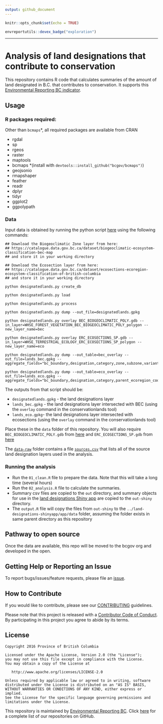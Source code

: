 ```yaml
---
output: github_document
---
```


<!-- README.md is generated from README.Rmd. Please edit that file -->

```r
knitr::opts_chunk$set(echo = TRUE)
```

```r
envreportutils::devex_badge("exploration")
```

---

# Analysis of land designations that contribute to conservation

This repository contains R code that calculates summaries of the amount of land 
designated in B.C. that contributes to conservation. It supports this 
[Environmental Reporting BC indicator]().

## Usage

### R packages required:

Other than `bcmaps`*, all required packages are available from CRAN

- rgdal
- sp
- rgeos
- raster
- maptools
- bcmaps *(install with `devtools::install_github("bcgov/bcmaps")`)
- geojsonio
- rmapshaper
- feather
- readr
- dplyr
- tidyr
- ggplot2
- ggpolypath

### Data

Input data is obtained by running the python script [here](https://github.com/bcgov/designatedlands) using the following commands:
  
```
## Download the Biogeoclimatic Zone layer from here: 
## https://catalogue.data.gov.bc.ca/dataset/biogeoclimatic-ecosystem-classification-bec-map
## and store it in your working directory

## Download the Ecosection layer from here: 
## https://catalogue.data.gov.bc.ca/dataset/ecosections-ecoregion-ecosystem-classification-of-british-columbia
## and store it in your working directory

python designatedlands.py create_db

python designatedlands.py load

python designatedlands.py process

python designatedlands.py dump --out_file=designatedlands.gpkg

python designatedlands.py overlay BEC_BIOGEOCLIMATIC_POLY.gdb --in_layer=WHSE_FOREST_VEGETATION_BEC_BIOGEOCLIMATIC_POLY_polygon --new_layer_name=bec

python designatedlands.py overlay ERC_ECOSECTIONS_SP.gdb --in_layer=WHSE_TERRESTRIAL_ECOLOGY_ERC_ECOSECTIONS_SP_polygon --new_layer_name=eco

python designatedlands.py dump --out_table=bec_overlay --out_file=lands_bec.gpkg --aggregate_fields="bc_boundary,designation,category,zone,subzone,variant,phase,map_label"

python designatedlands.py dump --out_table=eco_overlay --out_file=lands_eco.gpkg --aggregate_fields="bc_boundary,designation,category,parent_ecoregion_code,ecosection_code,ecosection_name"

```
The outputs from that script should be:

- `designatedlands.gpkg` - the land designations layer
- `lands_bec.gpkg` - the land designations layer intersected with BEC (using the `overlay` command in the conservationlands tool)
- `lands_eco.gpkg`- the land designations layer intersected with ecosections (using the `overlay` command in the conservationlands tool)

Place these in the `data` folder of this repository. You will also require `BEC_BIOGEOCLIMATIC_POLY.gdb` from [here](https://catalogue.data.gov.bc.ca/dataset/biogeoclimatic-ecosystem-classification-bec-map) and 
`ERC_ECOSECTIONS_SP.gdb` from [here](https://catalogue.data.gov.bc.ca/dataset/ecosections-ecoregion-ecosystem-classification-of-british-columbia)

The [`data-raw`](data-raw) folder contains a file [`sources.csv`](data-raw/sources.csv) that lists all of the source
land designation layers used in the analysis.

### Running the analysis

- Run the `01_clean.R` file to prepare the data. Note that this will take a long time (several hours)
- Run the `02_analysis.R` file to calculate the summaries. 
- Summary csv files are copied to the `out` directory, and summary objects for use
in the [land designations Shiny app](https://github.com/bcgov/land-designations-shinyapp)
are copied to the `out-shiny` directory.
- The `output.R` file will copy the files from `out-shiny` to the 
`../land-designations-shinyapp/app/data` folder, assuming the folder exists in 
same parent directory as this repository

## Pathway to open source

Once the data are available, this repo will be moved to the bcgov org and 
developed in the open.

## Getting Help or Reporting an Issue

To report bugs/issues/feature requests, please file an [issue](https://github.com/bcgov-c/land-designations-indicator/issues/).

## How to Contribute

If you would like to contribute, please see our [CONTRIBUTING](CONTRIBUTING.md) guidelines.

Please note that this project is released with a [Contributor Code of Conduct](CODE_OF_CONDUCT.md). 
By participating in this project you agree to abide by its terms.

## License

    Copyright 2016 Province of British Columbia

    Licensed under the Apache License, Version 2.0 (the "License");
    you may not use this file except in compliance with the License.
    You may obtain a copy of the License at 

       http://www.apache.org/licenses/LICENSE-2.0

    Unless required by applicable law or agreed to in writing, software
    distributed under the License is distributed on an "AS IS" BASIS,
    WITHOUT WARRANTIES OR CONDITIONS OF ANY KIND, either express or implied.
    See the License for the specific language governing permissions and
    limitations under the License.
    
This repository is maintained by [Environmental Reporting BC](http://www2.gov.bc.ca/gov/content?id=FF80E0B985F245CEA62808414D78C41B). Click [here](https://github.com/bcgov/EnvReportBC-RepoList) for a complete list of our repositories on GitHub.

